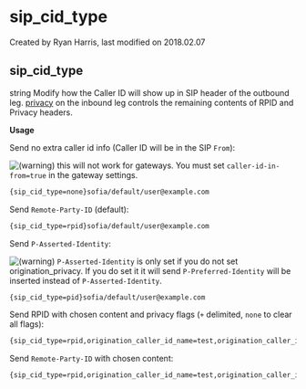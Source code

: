 
# sip_cid_type 

 Created by  Ryan Harris, last modified on 2018.02.07

## sip_cid_type

string Modify how the Caller ID will show up in SIP header of the outbound leg. [privacy](../FreeSWITCH-Explained/Modules/mod-dptools/6587011.mdx#about) on the inbound leg controls the remaining contents of RPID and Privacy headers.

**Usage**

Send no extra caller id info (Caller ID will be in the SIP `From`):

![(warning)](/images/icons/emoticons/warning.svg) this will not work for gateways. You must set `caller-id-in-from=true` in the gateway settings.

```xml
{sip_cid_type=none}sofia/default/user@example.com
```

Send `Remote-Party-ID` (default):

```xml
{sip_cid_type=rpid}sofia/default/user@example.com
```

Send `P-Asserted-Identity`:

![(warning)](/images/icons/emoticons/warning.svg) `P-Asserted-Identity` is only set if you do not set origination_privacy.  If you do set it it will send `P-Preferred-Identity` will be inserted instead of `P-Asserted-Identity`.

```xml
{sip_cid_type=pid}sofia/default/user@example.com
```

Send RPID with chosen content and privacy flags (`+` delimited, `none` to clear all flags):

```xml
{sip_cid_type=rpid,origination_caller_id_name=test,origination_caller_id_number=1234,origination_privacy=screen+hide_name+hide_number}sofia/default/user@example.com
```

Send `Remote-Party-ID` with chosen content:

```xml
{sip_cid_type=rpid,origination_caller_id_name=test,origination_caller_id_number=1234}sofia/default/user@example.com
```



